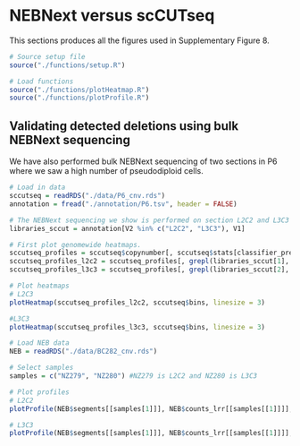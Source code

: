 # NEBNext versus scCUTseq

This sections produces all the figures used in Supplementary Figure 8.

```r
# Source setup file
source("./functions/setup.R")

# Load functions
source("./functions/plotHeatmap.R")
source("./functions/plotProfile.R")
```

## Validating detected deletions using bulk NEBNext sequencing

We have also performed bulk NEBNext sequencing of two sections in P6 where we saw a high number of pseudodiploid cells. 

```r
# Load in data
sccutseq = readRDS("./data/P6_cnv.rds")
annotation = fread("./annotation/P6.tsv", header = FALSE)

# The NEBNext sequencing we show is performed on section L2C2 and L3C3
libraries_sccut = annotation[V2 %in% c("L2C2", "L3C3"), V1]

# First plot genomewide heatmaps. 
sccutseq_profiles = sccutseq$copynumber[, sccutseq$stats[classifier_prediction == "good", sample], with = FALSE]
sccutseq_profiles_l2c2 = sccutseq_profiles[, grepl(libraries_sccut[1], colnames(sccutseq_profiles)), with = F]
sccutseq_profiles_l3c3 = sccutseq_profiles[, grepl(libraries_sccut[2], colnames(sccutseq_profiles)), with = F]

# Plot heatmaps
# L2C3
plotHeatmap(sccutseq_profiles_l2c2, sccutseq$bins, linesize = 3)

#L3C3
plotHeatmap(sccutseq_profiles_l3c3, sccutseq$bins, linesize = 3)
```

```r
# Load NEB data
NEB = readRDS("./data/BC282_cnv.rds")

# Select samples
samples = c("NZ279", "NZ280") #NZ279 is L2C2 and NZ280 is L3C3

# Plot profiles
# L2C2
plotProfile(NEB$segments[[samples[1]]], NEB$counts_lrr[[samples[[1]]]], bins = NEB$bins, sc = FALSE)

# L3C3
plotProfile(NEB$segments[[samples[1]]], NEB$counts_lrr[[samples[[1]]]], bins = NEB$bins, sc = FALSE)
```

